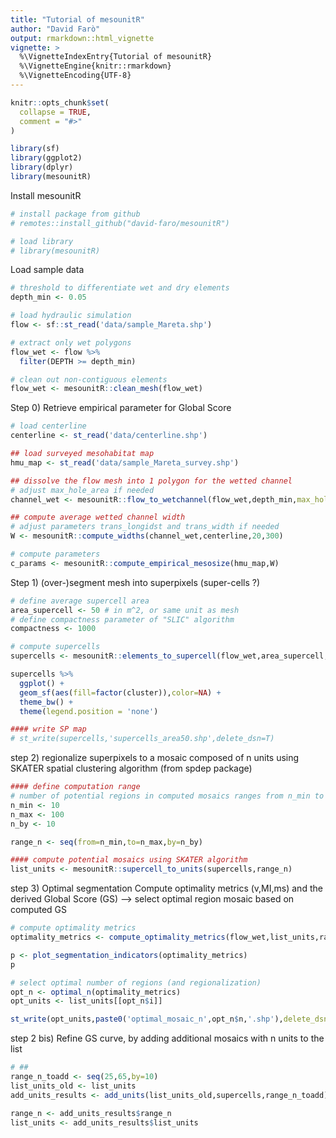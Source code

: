 ```yaml
---
title: "Tutorial of mesounitR"
author: "David Farò"
output: rmarkdown::html_vignette
vignette: >
  %\VignetteIndexEntry{Tutorial of mesounitR}
  %\VignetteEngine{knitr::rmarkdown}
  %\VignetteEncoding{UTF-8}
---
```


```r
knitr::opts_chunk$set(
  collapse = TRUE,
  comment = "#>"
)
```

```r
library(sf)
library(ggplot2)
library(dplyr)
library(mesounitR)
```
Install mesounitR
```r
# install package from github
# remotes::install_github("david-faro/mesounitR")

# load library
# library(mesounitR)
```

Load sample data
```r
# threshold to differentiate wet and dry elements
depth_min <- 0.05

# load hydraulic simulation
flow <- sf::st_read('data/sample_Mareta.shp')

# extract only wet polygons
flow_wet <- flow %>%
  filter(DEPTH >= depth_min)

# clean out non-contiguous elements
flow_wet <- mesounitR::clean_mesh(flow_wet)
```

Step 0) Retrieve empirical parameter for Global Score 
```r
# load centerline
centerline <- st_read('data/centerline.shp')

## load surveyed mesohabitat map
hmu_map <- st_read('data/sample_Mareta_survey.shp')

## dissolve the flow mesh into 1 polygon for the wetted channel
# adjust max_hole_area if needed
channel_wet <- mesounitR::flow_to_wetchannel(flow_wet,depth_min,max_hole_area = 20)

## compute average wetted channel width
# adjust parameters trans_longidst and trans_width if needed
W <- mesounitR::compute_widths(channel_wet,centerline,20,300)

# compute parameters
c_params <- mesounitR::compute_empirical_mesosize(hmu_map,W)
```

Step 1) (over-)segment mesh into superpixels (super-cells ?)
```r
# define average supercell area
area_supercell <- 50 # in m^2, or same unit as mesh
# define compactness parameter of "SLIC" algorithm
compactness <- 1000

# compute supercells
supercells <- mesounitR::elements_to_supercell(flow_wet,area_supercell,compactness)

supercells %>%
  ggplot() +
  geom_sf(aes(fill=factor(cluster)),color=NA) +
  theme_bw() +
  theme(legend.position = 'none')

#### write SP map
# st_write(supercells,'supercells_area50.shp',delete_dsn=T)
```
step 2) regionalize superpixels to a mosaic composed of n units using SKATER spatial clustering algorithm (from spdep package)
```r
#### define computation range
# number of potential regions in computed mosaics ranges from n_min to n_max, with increments defined by n_by
n_min <- 10
n_max <- 100
n_by <- 10

range_n <- seq(from=n_min,to=n_max,by=n_by)

#### compute potential mosaics using SKATER algorithm
list_units <- mesounitR::supercell_to_units(supercells,range_n)
```

step 3) Optimal segmentation
Compute optimality metrics (v,MI,ms) and the derived Global Score (GS)
--> select optimal region mosaic based on computed GS
```r
# compute optimality metrics
optimality_metrics <- compute_optimality_metrics(flow_wet,list_units,range_n,c_params)

p <- plot_segmentation_indicators(optimality_metrics)
p

# select optimal number of regions (and regionalization)
opt_n <- optimal_n(optimality_metrics)
opt_units <- list_units[[opt_n$i]]

st_write(opt_units,paste0('optimal_mosaic_n',opt_n$n,'.shp'),delete_dsn=T)
```


step 2 bis) Refine GS curve, by adding additional mosaics with n units to the list
```r
# ## 
range_n_toadd <- seq(25,65,by=10)
list_units_old <- list_units
add_units_results <- add_units(list_units_old,supercells,range_n_toadd)

range_n <- add_units_results$range_n
list_units <- add_units_results$list_units
```

